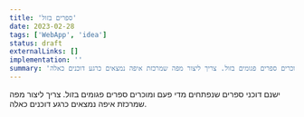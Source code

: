 ```yaml
---
title: 'ספרים בזול'
date: 2023-02-28
tags: ['WebApp', 'idea']
status: draft
externalLinks: []
implementation: ''
summary: 'ישנם דוכני ספרים שנפתחים מדי פעם ומוכרים ספרים פגומים בזול. צריך ליצור מפה שמרכזת איפה נמצאים כרגע דוכנים כאלה.'
---
```


ישנם דוכני ספרים שנפתחים מדי פעם ומוכרים ספרים פגומים בזול.
צריך ליצור מפה שמרכזת איפה נמצאים כרגע דוכנים כאלה.
